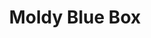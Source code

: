 ---
title: "Moldy Blue Box"
subtitle: ""
creator: ""
categories: ["bath"]
featuredImage: "../src/assets/images/item/bath/DSC03081.png"
views: ["../src/assets/images/item/bath/DSC03081.png","../src/assets/images/item/bath/DSC03082.png","../src/assets/images/item/bath/DSC03083.png"]
nextItem: []
---
